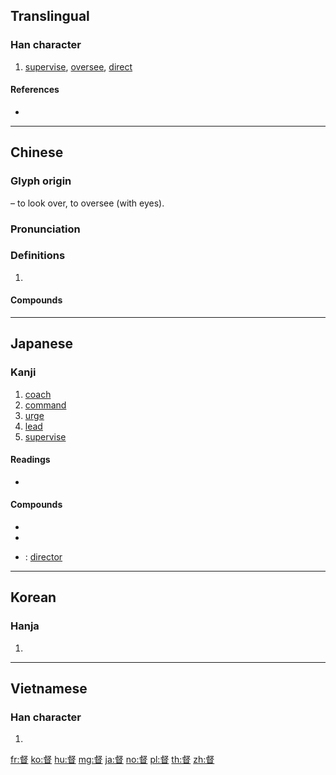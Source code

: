 {{character info/new}}
==Translingual==

===Han character===
{{Han char|rn=109|rad=目|as=08|sn=13|four=27604|canj=YEBU|ids=⿱叔目}}

# [[supervise]], [[oversee]], [[direct]]

====References====
* {{Han ref|kx=0810.310|dkj=23457|dj=1225.260|hdz=42495.120|uh=7763|ud=30563|bh=B7FE|bd=47102}}

----

==Chinese==
{{zh-forms}}

===Glyph origin===
{{Han etym}}
{{Han compound|叔|目|t2=eye|ls=psc|c1=p|c2=s}} – to look over, to oversee (with eyes).

===Pronunciation===
{{zh-pron
|m=dū
|c=duk1
|h=pfs=tuk
|md=
|mn=tok
|w=
|mc=y
|oc=y
|cat=n
}}

===Definitions===
{{zh-hanzi}}

# {{rfdef|lang=zh}}

====Compounds====
{{zh-der|督辦|督察|督促|督導|督撫|督教|督軍|督理|督脈|督迫|督率|督戰|督陣}}

----

==Japanese==

===Kanji===
{{ja-kanji|grade=c|rs=目08}}

# [[coach]]
# [[command]]
# [[urge]]
# [[lead]]
# [[supervise]]

====Readings====
* {{ja-readings|on=[[とく]] (toku)|kun=[[みる]] (miru), [[うながす]] (unagasu), [[ひきいる]] (hikiiru)}}

====Compounds====
* {{ja-r|督促|とくそく}}
* {{ja-r|督励|とくれい}}
* {{ja-r|監督|かんとく}}: [[director]]

----

==Korean==

===Hanja===
{{ko-hanja|hangeul=독|eumhun=|rv=dok|mr=tok|y=tok}}

# {{defn|lang=ko|sort=目08}}

----

==Vietnamese==

===Han character===
{{vi-hantu|[[đốc]]|rs=目08}}

# {{defn|lang=vi|sort=目08}}

[[fr:督]]
[[ko:督]]
[[hu:督]]
[[mg:督]]
[[ja:督]]
[[no:督]]
[[pl:督]]
[[th:督]]
[[zh:督]]
